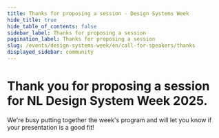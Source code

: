 ```yaml
---
title: Thanks for proposing a session · Design Systems Week
hide_title: true
hide_table_of_contents: false
sidebar_label: Thanks for proposing a session
pagination_label: Thanks for proposing a session
slug: /events/design-systems-week/en/call-for-speakers/thanks
displayed_sidebar: community
---
```



# Thank you for proposing a session for NL Design System Week 2025.

We're busy putting together the week's program and will let you know if your presentation is a good fit!
